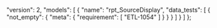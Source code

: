   "version": 2,
  "models": [
    {
      "name": "rpt_SourceDisplay",
      "data_tests": [
        {
          "not_empty": {
            "meta": {
              "requirement": [
                "ETL-1054"
              ]
            }
          }
        }
      ]
    }
  ]
};
